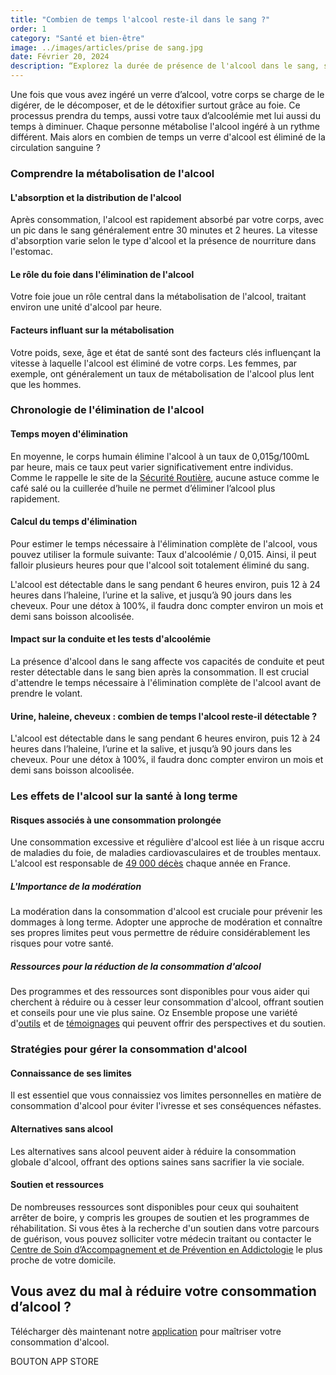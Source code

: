 ```yaml
---
title: "Combien de temps l'alcool reste-il dans le sang ?"
order: 1
category: "Santé et bien-être"
image: ../images/articles/prise de sang.jpg
date: Février 20, 2024
description: “Explorez la durée de présence de l'alcool dans le sang, son métabolisme par le corps, et découvrez les effets à long terme sur la santé ainsi que des stratégies pour mieux gérer votre consommation d'alcool.”
---
```


Une fois que vous avez ingéré un verre d’alcool, votre corps se charge de le digérer, de le décomposer, et de le détoxifier surtout grâce au foie. Ce processus prendra du temps, aussi votre taux d’alcoolémie met lui aussi du temps à diminuer. Chaque personne métabolise l'alcool ingéré à un rythme différent. Mais alors en combien de temps un verre d'alcool est éliminé de la circulation sanguine ? 

### Comprendre la métabolisation de l'alcool

#### L'absorption et la distribution de l'alcool
Après consommation, l'alcool est rapidement absorbé par votre corps, avec un pic dans le sang généralement entre 30 minutes et 2 heures. La vitesse d'absorption varie selon le type d'alcool et la présence de nourriture dans l'estomac.

#### Le rôle du foie dans l'élimination de l'alcool
Votre foie joue un rôle central dans la métabolisation de l'alcool, traitant environ une unité d'alcool par heure.

#### Facteurs influant sur la métabolisation
Votre poids, sexe, âge et état de santé sont des facteurs clés influençant la vitesse à laquelle l'alcool est éliminé de votre corps. Les femmes, par exemple, ont généralement un taux de métabolisation de l'alcool plus lent que les hommes.

### Chronologie de l'élimination de l'alcool

#### Temps moyen d'élimination
En moyenne, le corps humain élimine l'alcool à un taux de 0,015g/100mL par heure, mais ce taux peut varier significativement entre individus. Comme le rappelle le site de la [Sécurité Routière](https://www.securite-routiere.gouv.fr/reglementation-liee-aux-risques/reglementation-de-lalcool-au-volant), aucune astuce comme le café salé ou la cuillerée d’huile ne permet d’éliminer l’alcool plus rapidement.

#### Calcul du temps d'élimination
Pour estimer le temps nécessaire à l'élimination complète de l'alcool, vous pouvez utiliser la formule suivante: Taux d'alcoolémie / 0,015. Ainsi, il peut falloir plusieurs heures pour que l'alcool soit totalement éliminé du sang.

L'alcool est détectable dans le sang pendant 6 heures environ, puis 12 à 24 heures dans l’haleine, l’urine et la salive, et jusqu’à 90 jours dans les cheveux. Pour une détox à 100%, il faudra donc compter environ un mois et demi sans boisson alcoolisée.

#### Impact sur la conduite et les tests d'alcoolémie
La présence d'alcool dans le sang affecte vos capacités de conduite et peut rester détectable dans le sang bien après la consommation. Il est crucial d'attendre le temps nécessaire à l'élimination complète de l'alcool avant de prendre le volant.

#### Urine, haleine, cheveux : combien de temps l'alcool reste-il détectable ?
L'alcool est détectable dans le sang pendant 6 heures environ, puis 12 à 24 heures dans l’haleine, l’urine et la salive, et jusqu’à 90 jours dans les cheveux. Pour une détox à 100%, il faudra donc compter environ un mois et demi sans boisson alcoolisée.

### Les effets de l'alcool sur la santé à long terme

#### Risques associés à une consommation prolongée
Une consommation excessive et régulière d'alcool est liée à un risque accru de maladies du foie, de maladies cardiovasculaires et de troubles mentaux. L'alcool est responsable de [49 000 décès](https://sante.gouv.fr/prevention-en-sante/addictions/article/l-addiction-a-l-alcool#:~:text=La%20consommation%20d'alcool%20repr%C3%A9sente,des%20maladies%20et%20d%C3%A9c%C3%A8s%20pr%C3%A9matur%C3%A9s) chaque année en France. 

##### L'Importance de la modération
La modération dans la consommation d'alcool est cruciale pour prévenir les dommages à long terme. Adopter une approche de modération et connaître ses propres limites peut vous permettre de réduire considérablement les risques pour votre santé.

##### Ressources pour la réduction de la consommation d'alcool
Des programmes et des ressources sont disponibles pour vous aider qui cherchent à réduire ou à cesser leur consommation d'alcool, offrant soutien et conseils pour une vie plus saine. Oz Ensemble propose une variété d'[outils]( https://ozensemble.fabrique.social.gouv.fr/) et de [témoignages](https://ozensemble.fabrique.social.gouv.fr/blog/pourquoi-dry-january-change-la-vie-bienfaits-et-t%C3%A9moignages-inspirants) qui peuvent offrir des perspectives et du soutien.

### Stratégies pour gérer la consommation d'alcool

#### Connaissance de ses limites
Il est essentiel que vous connaissiez vos limites personnelles en matière de consommation d'alcool pour éviter l'ivresse et ses conséquences néfastes.

#### Alternatives sans alcool
Les alternatives sans alcool peuvent aider à réduire la consommation globale d'alcool, offrant des options saines sans sacrifier la vie sociale.

#### Soutien et ressources
De nombreuses ressources sont disponibles pour ceux qui souhaitent arrêter de boire, y compris les groupes de soutien et les programmes de réhabilitation. Si vous êtes à la recherche d'un soutien dans votre parcours de guérison, vous pouvez solliciter votre médecin traitant ou contacter le [Centre de Soin d’Accompagnement et de Prévention en Addictologie](https://www.alcool-info-service.fr/) le plus proche de votre domicile.
## Vous avez du mal à réduire votre consommation d’alcool ?
Télécharger dès maintenant notre [application](https://ozensemble.fabrique.social.gouv.fr/) pour maîtriser votre consommation d'alcool.

BOUTON APP STORE



